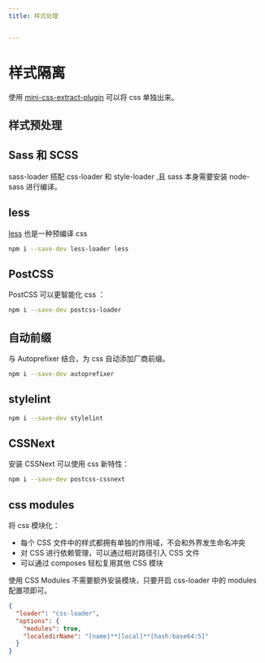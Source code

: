 ```yaml
---
title: 样式处理


---
```


# 样式隔离

使用 [mini-css-extract-plugin](https://www.npmjs.com/package/mini-css-extract-plugin) 可以将 css 单独出来。

## 样式预处理

## Sass 和 SCSS

sass-loader 搭配 css-loader 和 style-loader ,且 sass 本身需要安装 node-sass 进行编译。

## less

[less](https://lesscss.org/usage/#less-options) 也是一种预编译 css

```sh
npm i --save-dev less-loader less
```

## PostCSS

PostCSS 可以更智能化 css ：

```sh
npm i --save-dev postcss-loader
```

## 自动前缀

与 Autoprefixer 结合，为 css 自动添加厂商前缀。

```sh
npm i --save-dev autoprefixer
```

## stylelint

```sh
npm i --save-dev stylelint
```

## CSSNext

安装 CSSNext 可以使用 css 新特性：

```sh
npm i --save-dev postcss-cssnext
```

## css modules

将 css 模块化：

- 每个 CSS 文件中的样式都拥有单独的作用域，不会和外界发生命名冲突
- 对 CSS 进行依赖管理，可以通过相对路径引入 CSS 文件
- 可以通过 composes 轻松复用其他 CSS 模块

使用 CSS Modules 不需要额外安装模块，只要开启 css-loader 中的 modules 配置项即可。

```json
{
  "loader": "css-loader",
  "options": {
    "modules": true,
    "localedirName": "[name]**[local]**[hash:base64:5]"
  }
}
```

            
